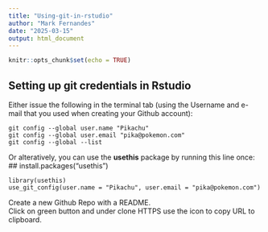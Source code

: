 ```yaml
---
title: "Using-git-in-rstudio"
author: "Mark Fernandes"
date: "2025-03-15"
output: html_document
---
```


```r
knitr::opts_chunk$set(echo = TRUE)
```

## Setting up git credentials in Rstudio
Either issue the following in the terminal tab (using the Username and e-mail that you used when creating your Github account):   
```
git config --global user.name "Pikachu"
git config --global user.email "pika@pokemon.com"
git config --global --list
```

Or alteratively, you can use the __usethis__ package by running this line once:   
## install.packages("usethis")

```
library(usethis) 
use_git_config(user.name = "Pikachu", user.email = "pika@pokemon.com")
```

Create a new Github Repo with a README.   
Click on green button and under clone HTTPS use the icon to copy URL to clipboard.   
